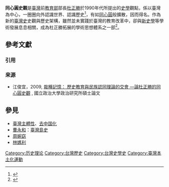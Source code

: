 {{Expand|time=2017-07-31T17:34:35+00:00}}

'''同心圓史觀'''是[[臺灣|臺灣]]前[[中華民國教育部|教育部]]部長[[杜正勝|杜正勝]]於1990年代所提出的[[史學|史學]]觀點，係以臺灣為中心，一圈圈向外認識世界、認識歷史<ref>{{Cite book zh | author = 杜正勝 | title = 新史學之路| chapter = 一個新史觀的誕生 | location = 台北 | publisher = 三民書局 | date = 2004 | page = 67}}</ref>，有如[[同心圓|同心圓]]般擴散，因而得名。作為新的[[臺灣史|臺灣史]]史觀與歷史架構，雖然並未實踐於臺灣的教育改革中，卻與[[新史學|新史學]]等學術發展息息相關，成為杜正勝拓展的學術思想體系之一部<ref>{{Cite book zh | author = 杜正勝 | title = 新史學之路 | chapter = 新史學之路—兼論臺灣五十年來的史學發展  | location = 台北 | publisher = 三民書局 | date = 2004 | page = 67}}</ref>。

== 參考文獻 ==
=== 引用 ===
{{Reflist|2}}

=== 来源 ===
* 江俊宜，2009, [http://ndltd.ncl.edu.tw/cgi-bin/gs32/gsweb.cgi?o=dnclcdr&s=id=%22097NCCU5227007%22.&searchmode=basic 栽種記憶： 歷史教育與民族認同理論的交會 —論杜正勝的同心圓史觀] {{Wayback|url=http://ndltd.ncl.edu.tw/cgi-bin/gs32/gsweb.cgi?o=dnclcdr&s=id=%22097NCCU5227007%22.&searchmode=basic |date=20190922201611 }}, 國立政治大學政治研究所碩士論文

== 參見 ==
{{Portal box|台湾|历史}}
* [[臺灣主體性|臺灣主體性]]、[[去中国化|去中国化]]
* [[曹永和|曹永和]]：[[臺灣島史|臺灣島史]]
* [[周婉窈|周婉窈]]
* [[林媽利|林媽利]]

[[Category:历史理论|Category:历史理论]]
[[Category:台灣歷史|Category:台灣歷史]]
[[Category:台灣史學史|Category:台灣史學史]]
[[Category:臺灣本土化運動|Category:臺灣本土化運動]]